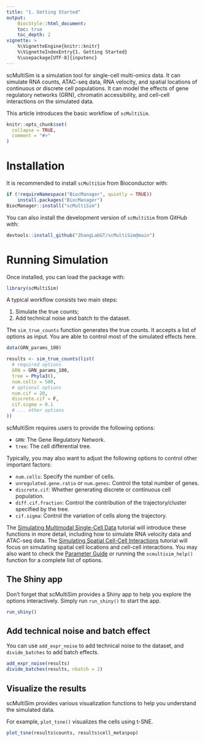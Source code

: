 ```yaml
---
title: "1. Getting Started"
output:
    BiocStyle::html_document:
    toc: true
    toc_depth: 2
vignette: >
    %\VignetteEngine{knitr::knitr}
    %\VignetteIndexEntry{1. Getting Started}
    %\usepackage[UTF-8]{inputenc}
---
```


scMultiSim is a simulation tool for single-cell multi-omics data.
It can simulate RNA counts, ATAC-seq data, RNA velocity,
and spatial locations of continuous or discrete cell populations.
It can model the effects of gene regulatory networks (GRN), chromatin accessibility,
and cell-cell interactions on the simulated data.

This article introduces the basic workflow of `scMultiSim`.

```r
knitr::opts_chunk$set(
  collapse = TRUE,
  comment = "#>"
)
```

# Installation

It is recommended to install `scMultiSim` from Bioconductor with:
```R
if (!requireNamespace("BiocManager", quietly = TRUE))
    install.packages("BiocManager")
BiocManager::install("scMultiSim")
```

You can also install the development version of `scMultiSim` from GitHub with:
```R
devtools::install_github("ZhangLabGT/scMultiSim@main")
```

# Running Simulation

Once installed, you can load the package with:

```r
library(scMultiSim)
```

A typical workflow consists two main steps:

1. Simulate the true counts;
2. Add technical noise and batch to the dataset.

The `sim_true_counts` function generates the true counts.
It accepts a list of options as input.
You are able to control most of the simulated effects here.

```r
data(GRN_params_100)

results <- sim_true_counts(list(
  # required options
  GRN = GRN_params_100,
  tree = Phyla3(),
  num.cells = 500,
  # optional options
  num.cif = 20,
  discrete.cif = F,
  cif.sigma = 0.1
  # ... other options
))
```

scMultiSim requires users to provide the following options:

- `GRN`: The Gene Regulatory Network.
- `tree`: The cell differential tree.

Typically, you may also want to adjust the following options to control other important factors:

- `num.cells`: Specify the number of cells.
- `unregulated.gene.ratio` or `num.genes`: Control the total number of genes.
- `discrete.cif`: Whether generating discrete or continuous cell population.
- `diff.cif.fraction`: Control the contribution of the trajectory/cluster specified by the tree.
- `cif.sigma`: Control the variation of cells along the trajectory.

The [Simulating Multimodal Single-Cell Data](https://zhanglabgt.github.io/scMultiSim/articles/basics.html)
tutorial will introduce these functions in more detail,
including how to simulate RNA velocity data and ATAC-seq data.
The [Simulating Spatial Cell-Cell Interactions](https://zhanglabgt.github.io/scMultiSim/articles/spatialCCI.html)
tutorial will focus on simulating spatial cell locations and cell-cell interactions.
You may also want to check the [Parameter Guide](https://zhanglabgt.github.io/scMultiSim/articles/options.html)
or running the `scmultisim_help()` function for a complete list of options.

## The Shiny app

Don't forget that scMultiSim provides a Shiny app to help you explore the options interactively.
Simply run `run_shiny()` to start the app.

```r
run_shiny()
```


## Add technical noise and batch effect

You can use `add_expr_noise` to add technical noise to the dataset, and `divide_batches` to add batch effects.

```r
add_expr_noise(results)
divide_batches(results, nbatch = 2)
```

## Visualize the results

scMultiSim provides various visualization functions to help you understand the simulated data.

For example, `plot_tsne()` visualizes the cells using t-SNE.

```r
plot_tsne(results$counts, results$cell_meta$pop)
```
